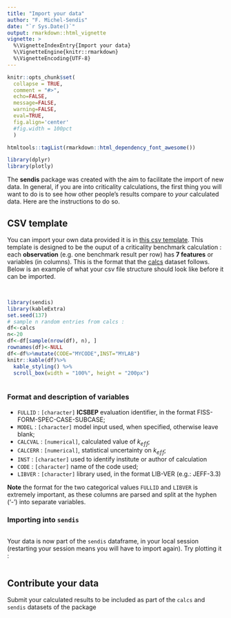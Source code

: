 ```yaml
---
title: "Import your data"
author: "F. Michel-Sendis"
date: "`r Sys.Date()`"
output: rmarkdown::html_vignette
vignette: >
  %\VignetteIndexEntry{Import your data}
  %\VignetteEngine{knitr::rmarkdown}
  %\VignetteEncoding{UTF-8}
---
```


```r
knitr::opts_chunk$set(
  collapse = TRUE,
  comment = "#>", 
  echo=FALSE, 
  message=FALSE, 
  warning=FALSE, 
  eval=TRUE,
  fig.align='center'
  #fig.width = 100pct
  ) 

htmltools::tagList(rmarkdown::html_dependency_font_awesome())

library(dplyr)
library(plotly) 

```

<link rel="stylesheet" href="https://use.fontawesome.com/releases/v5.6.3/css/all.css" integrity="sha384-UHRtZLI+pbxtHCWp1t77Bi1L4ZtiqrqD80Kn4Z8NTSRyMA2Fd33n5dQ8lWUE00s/" crossorigin="anonymous">


The **sendis** package was created with the aim to facilitate the import of new data. In general, if you are into criticality calculations, the first thing you will want to do is to see how other people's results compare to *your* calculated data. Here are the instructions to do so. 



## CSV template 

You can import your own data provided it is in 
[this csv template](../files/sendis_template.csv). This template is designed to be the ouput of a criticality benchmark calculation : each **observation** (e.g. one benchmark result per row) has **7 features** or variables (in columns). This is the format that the [calcs](reference/calcs.html) dataset follows. Below is an example of what your csv file structure should look like before it can be imported. 

<br> 

```r
library(sendis)
library(kableExtra)
set.seed(137)
# sample n random entries from calcs : 
df<-calcs
n<-20
df<-df[sample(nrow(df), n), ]
rownames(df)<-NULL
df<-df%>%mutate(CODE="MYCODE",INST="MYLAB")
knitr::kable(df)%>%
  kable_styling() %>%
  scroll_box(width = "100%", height = "200px")
 
```

### Format and description of variables 

  * `FULLID` : `[character]` **ICSBEP** evaluation identifier, in the format FISS-FORM-SPEC-CASE-SUBCASE;
  * `MODEL` : `[character]` model input used, when specified, otherwise leave blank;  
  * `CALCVAL` : `[numerical]`, calculated value of $k_{e\!f\!f}$;
  * `CALCERR` : `[numerical]`, statistical uncertainty on $k_{e\!f\!f}$; 
  * `INST` : `[character]` used to identify institute or author of calculation
  * `CODE` : `[character]` name of the code used;
  * `LIBVER` : `[character]` library used, in the format LIB-VER (e.g.: JEFF-3.3)
 
**Note** the format for the two categorical values `FULLID` and `LIBVER` is extremely important, as these columns are parsed and split at the hyphen ('-') into separate variables. 

### Importing into `sendis`

```r

```

Your data is now part of the `sendis` dataframe, in your local session (restarting your session means you will have to import again). Try plotting it :

```r

```






## Contribute your data 

Submit your calculated results to be included as part of the  `calcs` and `sendis` datasets of the package


 